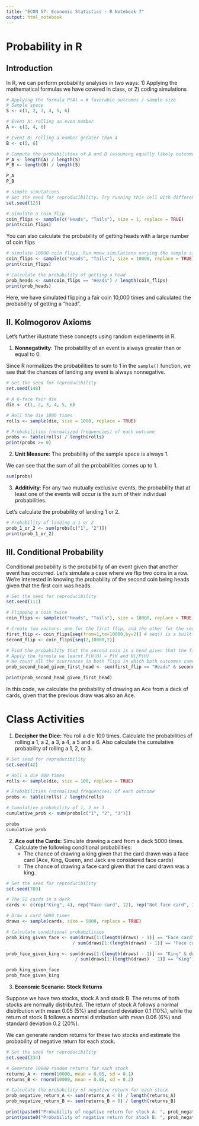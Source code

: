 ```yaml
---
title: "ECON 57: Economic Statistics - R Notebook 7"
output: html_notebook
---
```


# Probability in R

## Introduction

In R, we can perform probability analyses in two ways: 1) Applying the mathematical formulas we have covered in class, or 2) coding simulations 


```r
# Applying the formula P(A) = # favorable outcomes / sample size
# Sample space
S <- c(1, 2, 3, 4, 5, 6)

# Event A: rolling an even number
A <- c(2, 4, 6)

# Event B: rolling a number greater than 4
B <- c(5, 6)

# Compute the probabilities of A and B (assuming equally likely outcomes)
P_A <- length(A) / length(S)
P_B <- length(B) / length(S)

P_A
P_B
```

```r
# simple simulations
# Set the seed for reproducibility. Try running this cell with different seeds, what happens?
set.seed(123)

# Simulate a coin flip
coin_flips <- sample(c("Heads", "Tails"), size = 1, replace = TRUE)
print(coin_flips)
```

You can also calculate the probability of getting heads with a large number of coin flips

```r
# simulate 10000 coin flips. Run moew simulations varying the sample size and the sampling method. What happens as the sample size gets bigger and bigger?
coin_flips <- sample(c("Heads", "Tails"), size = 10000, replace = TRUE)
print(coin_flips)

# Calculate the probability of getting a head
prob_heads <- sum(coin_flips == "Heads") / length(coin_flips)
print(prob_heads)
```

Here, we have simulated flipping a fair coin 10,000 times and calculated the probability of getting a "head".

## II. Kolmogorov Axioms

Let's further illustrate these concepts using random experiments in R.

1. **Nonnegativity**: The probability of an event is always greater than or equal to 0.

Since R normalizes the probabilities to sum to 1 in the `sample()` function, we see that the chances of landing any event is always nonnegative.

```r
# Set the seed for reproducibility
set.seed(148)

# A 6-face fair die
die <- c(1, 2, 3, 4, 5, 6)

# Roll the die 1000 times
rolls <- sample(die, size = 1000, replace = TRUE)

# Probabilities (normalized frequencies) of each outcome
probs <- table(rolls) / length(rolls)
print(probs >= 0)
```

2. **Unit Measure**: The probability of the sample space is always 1.

We can see that the sum of all the probabilities comes up to 1.

```r
sum(probs)
```

3. **Additivity**: For any two mutually exclusive events, the probability that at least one of the events will occur is the sum of their individual probabilities.

Let's calculate the probability of landing 1 or 2.

```r
# Probability of landing a 1 or 2
prob_1_or_2 <- sum(probs[c("1", "2")])
print(prob_1_or_2)
```

## III. Conditional Probability 

Conditional probability is the probability of an event given that another event has occurred. Let's simulate a case where we flip two coins in a row. We're interested in knowing the probability of the second coin being heads given that the first coin was heads.

```r
# Set the seed for reproducibility
set.seed(111)

# Flipping a coin twice
coin_flips <- sample(c("Heads", "Tails"), size = 10000, replace = TRUE, prob = c(0.5, 0.5))

# Create two vectors: one for the first flip, and the other for the second flip
first_flip <- coin_flips[seq(from=1,to=10000,by=2)] # seq() is a built-in function to generate a sequence in R
second_flip <- coin_flips[seq(2,10000,2)]

# Find the probability that the second coin is a head given that the first coin was a head
# Apply the formula we learnt P(H|H) = P(H and H)/P(H)
# We count all the ocurrences in both flips in which both outcomes came out Heads, sum them, and divide them by the probability of getting Heads in any given roll
prob_second_head_given_first_head <- sum(first_flip == "Heads" & second_flip == "Heads") / sum(first_flip == "Heads")

print(prob_second_head_given_first_head)
```

In this code, we calculate the probability of drawing an Ace from a deck of cards, given that the previous draw was also an Ace.

# Class Activities 

1. **Decipher the Dice:** You roll a die 100 times. Calculate the probabilities of rolling a 1, a 2, a 3, a 4, a 5 and a 6. Also calculate the cumulative probability of rolling a 1, 2, or 3.

```r
# Set seed for reproducibility
set.seed(42)

# Roll a die 100 times
rolls <- sample(die, size = 100, replace = TRUE)

# Probabilities (normalized frequencies) of each outcome
probs <- table(rolls) / length(rolls)

# Cumulative probability of 1, 2 or 3
cumulative_prob <- sum(probs[c("1", "2", "3")])

probs
cumulative_prob
```

2. **Ace out the Cards:** Simulate drawing a card from a deck 5000 times. Calculate the following conditional probabilities: 
   - The chance of drawing a king given that the card drawn was a face card (Ace, King, Queen, and Jack are considered face cards)
   - The chance of drawing a face card given that the card drawn was a king.
   
```r
# Set the seed for reproducibility
set.seed(789)

# The 52 cards in a deck
cards <- c(rep("King", 4), rep("Face card", 12), rep("Not face card", 36))

# Draw a card 5000 times
draws <- sample(cards, size = 5000, replace = TRUE)

# Calculate conditional probabilities
prob_king_given_face <- sum(draws[1:(length(draws) - 1)] == "Face card" & draws[2:length(draws)] == "King") 
                         / sum(draws[1:(length(draws) - 1)] == "Face card")

prob_face_given_king <- sum(draws[1:(length(draws) - 1)] == "King" & draws[2:length(draws)] == "Face card") 
                          / sum(draws[1:(length(draws) - 1)] == "King")

prob_king_given_face
prob_face_given_king
```

3. **Economic Scenario: Stock Returns**

Suppose we have two stocks, stock A and stock B. The returns of both stocks are normally distributed. The return of stock A follows a normal distribution with mean 0.05 (5%) and standard deviation 0.1 (10%), while the return of stock B follows a normal distribution with mean 0.06 (6%) and standard deviation 0.2 (20%).

We can generate random returns for these two stocks and estimate the probability of negative return for each stock.

```r
# Set the seed for reproducibility
set.seed(234)

# Generate 10000 random returns for each stock
returns_A <- rnorm(10000, mean = 0.05, sd = 0.1)
returns_B <- rnorm(10000, mean = 0.06, sd = 0.2)

# Calculate the probability of negative return for each stock
prob_negative_return_A <- sum(returns_A < 0) / length(returns_A)
prob_negative_return_B <- sum(returns_B < 0) / length(returns_B)

print(paste0("Probability of negative return for stock A: ", prob_negative_return_A))
print(paste0("Probability of negative return for stock B: ", prob_negative_return_B))
```